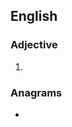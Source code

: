 ==English==

===Adjective===
{{head|en|comparative adjective}}

# {{en-comparative of|cagey}}

===Anagrams===
* {{anagrams|en|a=acegir|Geraci|Gracie|e-cigar}}